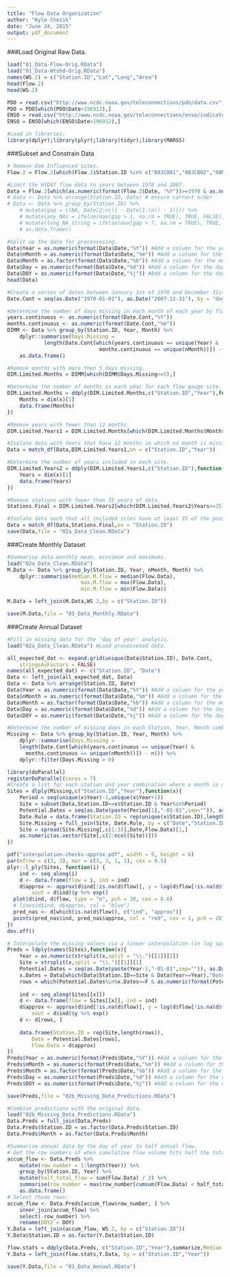 ```yaml
---
title: "Flow Data Organization"
author: "Kyle Chezik"
date: "June 24, 2015"
output: pdf_document
---
```


###Load Original Raw Data.
```r
load("01_Data-Flow-Orig.RData")
load("01_Data-Wtshd-Orig.RData")
names(WS.2) = c("Station.ID","Lat","Long","Area")
head(Flow.2)
head(WS.2)

PDO = read.csv("http://www.ncdc.noaa.gov/teleconnections/pdo/data.csv",skip = 1, header = T)
PDO = PDO[which(PDO$Date>196912),]
ENSO = read.csv("http://www.ncdc.noaa.gov/teleconnections/enso/indicators/soi/data.csv",skip = 1, header = T)
ENSO = ENSO[which(ENSO$Date>196912),]

#Load in libraries.
library(dplyr);library(plyr);library(tidyr);library(MARSS)
```

###Subset and Constrain Data
```r
# Remove Dam Influenced Sites.
Flow.2 = Flow.2[which(Flow.2$Station.ID %in% c("08JC001","08JC002","08ME002")==F),]

#Limit the HYDAT flow data to years between 1970 and 2007.
Data = Flow.2[which(as.numeric(format(Flow.2$Date, "%Y"))>=1970 & as.numeric(format(Flow.2$Date, "%Y"))<=2007),]
# Data <- Data %>% arrange(Station.ID, Date) # ensure correct order
# Data <- Data %>% group_by(Station.ID) %>%
	# mutate(gap = c(NA, Date[2:n()] - Date[1:(n() - 1)])) %>%
	# mutate(any_NAs = ifelse(max(gap > 1, na.rm = TRUE), TRUE, FALSE)) %>%
	# mutate(long_NA_string = ifelse(max(gap > 7, na.rm = TRUE), TRUE, FALSE)) %>%
	# as.data.frame()

#Split up the date for processesing.
Data$Year = as.numeric(format(Data$Date,"%Y")) #Add a column for the year.
Data$nMonth = as.numeric(format(Data$Date,"%m")) #Add a column for the month.
Data$Month = as.factor(format(Data$Date,"%b")) #Add a column for the month.
Data$Day = as.numeric(format(Data$Date,"%d")) #Add a column for the day.
Data$DOY = as.numeric(format(Data$Date,"%j")) #Add a column for the day.
head(Data)

#Create a series of dates between January 1st of 1970 and December 31st of 2007. This will be used as a ruler for determining missing days in each month of each year.
Date.Cont = seq(as.Date("1970-01-01"), as.Date("2007-12-31"), by = "day")

#Determine the number of days missing in each month of each year by flow gauge station (DIMM = Days In Month Missing).
years.continuous <- as.numeric(format(Date.Cont,"%Y"))
months.continuous <- as.numeric(format(Date.Cont,"%m"))
DIMM <- Data %>% group_by(Station.ID, Year, Month) %>%
	dplyr::summarise(Days.Missing =
			length(Date.Cont[which(years.continuous == unique(Year) & 
							  months.continuous == unique(nMonth))]) - n()) %>%
	as.data.frame()

#Remove months with more then 5 days missing.
DIM.Limited.Months = DIMM[which(DIMM$Days.Missing<=5),]

#Determine the number of months in each year for each flow gauge site.
DIM.Limited.Months = ddply(DIM.Limited.Months,c("Station.ID","Year"),function(x){
	Months = dim(x)[1]
	data.frame(Months)
})

#Remove years with fewer than 12 months.
DIM.Limited.Years1 = DIM.Limited.Months[which(DIM.Limited.Months$Months==12),]

#Isolate data with Years that have 12 months in which no month is missing more than 5 days.
Data = match_df(Data,DIM.Limited.Years1,on = c("Station.ID","Year"))

#Determine the number of years included in each site.
DIM.Limited.Years2 = ddply(DIM.Limited.Years1,c("Station.ID"),function(x){
	Years = dim(x)[1]
	data.frame(Years)
})

#Remove stations with fewer than 35 years of data.
Stations.Final = DIM.Limited.Years2[which(DIM.Limited.Years2$Years>=35),]

#Isolate data such that all included sites have at least 35 of the possible 38 years between 1970 and 2007, and each year has 12 full months where each month is missing no more than five days.
Data = match_df(Data,Stations.Final,on = "Station.ID")
save(Data,file = "02a_Data_Clean.RData")
```
###Create Monthly Dataset
```r
#Summarise data monthly mean, minnimum and maximums.
load("02a_Data_Clean.RData")
M.Data <- Data %>% group_by(Station.ID, Year, nMonth, Month) %>%
	dplyr::summarise(median.M.flow = median(Flow.Data),
 						max.M.flow = max(Flow.Data),
 						min.M.flow = min(Flow.Data))

M.Data = left_join(M.Data,WS.2,by = c("Station.ID"))

save(M.Data,file = "03_Data_Monthly.RData")
```
###Create Annual Dataset
```r
#Fill in missing data for the 'day of year' analysis.
load("02a_Data_Clean.RData") #Load processesed data.

all_expected_dat <- expand.grid(unique(Data$Station.ID), Date.Cont,
	stringsAsFactors = FALSE)
names(all_expected_dat) <- c("Station.ID", "Date")
Data <- left_join(all_expected_dat, Data)
Data <- Data %>% arrange(Station.ID, Date)
Data$Year = as.numeric(format(Data$Date,"%Y")) #Add a column for the year.
Data$nMonth = as.numeric(format(Data$Date,"%m")) #Add a column for the month.
Data$Month = as.factor(format(Data$Date,"%b")) #Add a column for the month.
Data$Day = as.numeric(format(Data$Date,"%d")) #Add a column for the day.
Data$DOY = as.numeric(format(Data$Date,"%j")) #Add a column for the day.

#Determine the number of missing days in each Station, Year, Month combination. Retain those that have more than 0.
Missing <- Data %>% group_by(Station.ID, Year, Month) %>%
	dplyr::summarise(Days.Missing =
    length(Date.Cont[which(years.continuous == unique(Year) & 
      months.continuous == unique(nMonth))]) - n()) %>%
	dplyr::filter(Days.Missing > 0)

library(doParallel)
registerDoParallel(cores = 7)
#Create a list for each station and year combination where a month is missing data. These lists include data for the year prior and after the year in which data is missing. This creates a vector/dataset in the wide format which is necessary for the auto-regressive state-space model.
Sites = dlply(Missing,c("Station.ID","Year"),function(x){
	Period = seq(unique(x$Year)-1,unique(x$Year+1))
	Site = subset(Data,Station.ID==x$Station.ID & Year%in%Period)
	Potential.Dates = seq(as.Date(paste(Period[1],"-01-01",sep="")), as.Date(paste(Period[3],"-12-31",sep="")), by = "day")
	Date.Rule = data.frame(Station.ID = rep(unique(x$Station.ID),length(Potential.Dates)),Date = Potential.Dates)
	Site.Missing = full_join(Site, Date.Rule, by = c("Date","Station.ID"))
	Site = spread(Site.Missing[,c(1:3)],Date,Flow.Data)[1,]
	as.numeric(as.vector(Site[,c(2:ncol(Site))]))
})

pdf("interpolation-checks-approx.pdf", width = 9, height = 6)
par(mfrow = c(3, 3), mar = c(3, 3, 1, 1), cex = 0.5)
plyr::l_ply(Sites, function(i) {
	ind <- seq_along(i)
	d <- data.frame(flow = i, ind = ind)
	d$approx <- approx(d$ind[!is.na(d$flow)], y = log(d$flow[!is.na(d$flow)]),
		xout = d$ind)$y %>% exp()
  plot(d$ind, d$flow, type = "o", pch = 20, cex = 0.6)
  # lines(d$ind, d$approx, col = "blue")
  pred_nas <- d[which(is.na(d$flow)), c("ind", "approx")]
  points(pred_nas$ind, pred_nas$approx, col = "red", cex = 1, pch = 20)
})
dev.off()

# Interpolate the missing values via a linear interpolation (in log space):
Preds = ldply(names(Sites),function(x){
	Year = as.numeric(strsplit(x,split = "\\.")[[1]][2])
	Site = strsplit(x,split = "\\.")[[1]][1]
	Potential.Dates = seq(as.Date(paste(Year-1,"-01-01",sep="")), as.Date(paste(Year+1,"-12-31",sep="")), by = "day")
	x.Dates = Data[which(Data$Station.ID==Site & Data$Year==Year),"Date"]
	rows = which(Potential.Dates%in%x.Dates==F & as.numeric(format(Potential.Dates,"%Y"))==Year)
	
	ind <- seq_along(Sites[[x]])
	d <- data.frame(flow = Sites[[x]], ind = ind)
	d$approx <- approx(d$ind[!is.na(d$flow)], y = log(d$flow[!is.na(d$flow)]),
		xout = d$ind)$y %>% exp()
	d <- d[rows, ]
	
	data.frame(Station.ID = rep(Site,length(rows)),
		Date = Potential.Dates[rows],
		Flow.Data = d$approx)
})
Preds$Year = as.numeric(format(Preds$Date,"%Y")) #Add a column for the year.
Preds$nMonth = as.numeric(format(Preds$Date,"%m")) #Add a column for the month.
Preds$Month = as.factor(format(Preds$Date,"%b")) #Add a column for the month.
Preds$Day = as.numeric(format(Preds$Date,"%d")) #Add a column for the day.
Preds$DOY = as.numeric(format(Preds$Date,"%j")) #Add a column for the day.

save(Preds,file = "02b_Missing_Data_Predictions.RData")

#Combine predictions with the original data.
load("02b_Missing_Data_Predictions.RData")
Data.Preds = full_join(Data,Preds)
Data.Preds$Station.ID = as.factor(Data.Preds$Station.ID)
Data.Preds$Month = as.factor(Data.Preds$Month)

#Summarise annual data by the day of year to half annual flow.
# Get the row numbers of when cumulative flow volume hits half the total yearly volume:
accum_flow <- Data.Preds %>%
	mutate(row_number = 1:length(Year)) %>%
	group_by(Station.ID, Year) %>%
	mutate(half_total_flow = sum(Flow.Data) / 2) %>%
	summarise(row_number = max(row_number[cumsum(Flow.Data) < half_total_flow])) %>%
	as.data.frame()
# Select those rows:
accum_flow <- Data.Preds[accum_flow$row_number, ] %>%
	inner_join(accum_flow) %>%
	select(-row_number) %>%
	rename(DOY2 = DOY)
Y.Data = left_join(accum_flow, WS.2, by = c("Station.ID"))
Y.Data$Station.ID = as.factor(Y.Data$Station.ID)

flow.stats = ddply(Data.Preds, c("Station.ID","Year"),summarize,Median.F = median(Flow.Data),Min.F = min(Flow.Data),Max.F = max(Flow.Data))
Y.Data = left_join(flow.stats,Y.Data, by = c("Station.ID","Year"))

save(Y.Data,file = "03_Data_Annual.RData")
```






